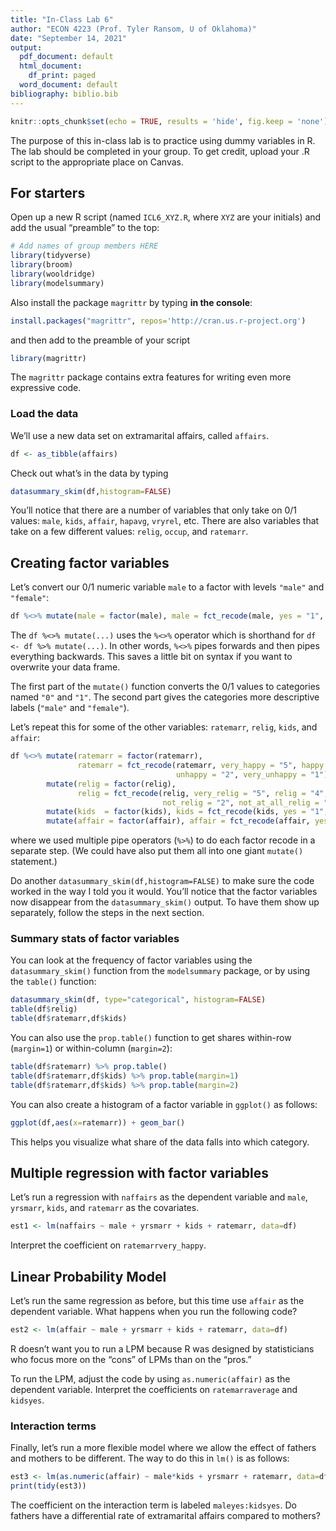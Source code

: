 ---
title: "In-Class Lab 6"
author: "ECON 4223 (Prof. Tyler Ransom, U of Oklahoma)"
date: "September 14, 2021"
output:
  pdf_document: default
  html_document:
    df_print: paged
  word_document: default
bibliography: biblio.bib
---

```{r setup, include=FALSE}
knitr::opts_chunk$set(echo = TRUE, results = 'hide', fig.keep = 'none')
```

The purpose of this in-class lab is to practice using dummy variables in R. The lab should be completed in your group. To get credit, upload your .R script to the appropriate place on Canvas. 

## For starters
Open up a new R script (named `ICL6_XYZ.R`, where `XYZ` are your initials) and add the usual "preamble" to the top:
```{r message=FALSE, warning=FALSE, paged.print=FALSE}
# Add names of group members HERE
library(tidyverse)
library(broom)
library(wooldridge)
library(modelsummary)
```

Also install the package `magrittr` by typing **in the console**:
```{r, eval=FALSE, message=FALSE, warning=FALSE, paged.print=FALSE}
install.packages("magrittr", repos='http://cran.us.r-project.org')
```

and then add to the preamble of your script
```{r message=FALSE, warning=FALSE, paged.print=FALSE}
library(magrittr)
```

The `magrittr` package contains extra features for writing even more expressive code.

### Load the data
We'll use a new data set on extramarital affairs, called `affairs`.
```{r}
df <- as_tibble(affairs)
```

Check out what's in the data by typing
```{r}
datasummary_skim(df,histogram=FALSE)
```

You'll notice that there are a number of variables that only take on 0/1 values: `male`, `kids`, `affair`, `hapavg`, `vryrel`, etc. There are also variables that take on a few different values: `relig`, `occup`, and `ratemarr`.

## Creating factor variables
Let's convert our 0/1 numeric variable `male` to a factor with levels `"male"` and `"female"`:
```{r}
df %<>% mutate(male = factor(male), male = fct_recode(male, yes = "1", no = "0"))
```

The `df %<>% mutate(...)` uses the `%<>%` operator which is shorthand for `df <- df %>% mutate(...)`. In other words, `%<>%` pipes forwards and then pipes everything backwards. This saves a little bit on syntax if you want to overwrite your data frame.

The first part of the `mutate()` function converts the 0/1 values to categories named `"0"` and `"1"`. The second part gives the categories more descriptive labels (`"male"` and `"female"`).

Let's repeat this for some of the other variables: `ratemarr`, `relig`, `kids`, and `affair`:
```{r}
df %<>% mutate(ratemarr = factor(ratemarr), 
               ratemarr = fct_recode(ratemarr, very_happy = "5", happy = "4", average = "3", 
                                     unhappy = "2", very_unhappy = "1")) %>%
        mutate(relig = factor(relig), 
               relig = fct_recode(relig, very_relig = "5", relig = "4", average = "3", 
                                  not_relig = "2", not_at_all_relig = "1")) %>%
        mutate(kids  = factor(kids), kids = fct_recode(kids, yes = "1", no = "0")) %>%
        mutate(affair = factor(affair), affair = fct_recode(affair, yes = "1", no = "0"))
```
where we used multiple pipe operators (`%>%`) to do each factor recode in a separate step. (We could have also put them all into one giant `mutate()` statement.)

Do another `datasummary_skim(df,histogram=FALSE)` to make sure the code worked in the way I told you it would. You'll notice that the factor variables now disappear from the `datasummary_skim()` output. To have them show up separately, follow the steps in the next section.

### Summary stats of factor variables
You can look at the frequency of factor variables using the `datasummary_skim()` function from the `modelsummary` package, or by using the `table()` function:
```{r}
datasummary_skim(df, type="categorical", histogram=FALSE)
table(df$relig)
table(df$ratemarr,df$kids)
```

You can also use the `prop.table()` function to get shares within-row (`margin=1`) or within-column (`margin=2`):
```{r}
table(df$ratemarr) %>% prop.table()
table(df$ratemarr,df$kids) %>% prop.table(margin=1)
table(df$ratemarr,df$kids) %>% prop.table(margin=2)
```

You can also create a histogram of a factor variable in `ggplot()` as follows:
```{r}
ggplot(df,aes(x=ratemarr)) + geom_bar()
```
This helps you visualize what share of the data falls into which category.

## Multiple regression with factor variables
Let's run a regression with `naffairs` as the dependent variable and `male`, `yrsmarr`, `kids`, and `ratemarr` as the covariates.
```{r}
est1 <- lm(naffairs ~ male + yrsmarr + kids + ratemarr, data=df)
```

Interpret the coefficient on `ratemarrvery_happy`. 

## Linear Probability Model
Let's run the same regression as before, but this time use `affair` as the dependent variable. What happens when you run the following code?
```{r message=FALSE, warning=FALSE}
est2 <- lm(affair ~ male + yrsmarr + kids + ratemarr, data=df)
```

R doesn't want you to run a LPM because R was designed by statisticians who focus more on the "cons" of LPMs than on the "pros."

To run the LPM, adjust the code by using `as.numeric(affair)` as the dependent variable. Interpret the coefficients on `ratemarraverage` and `kidsyes`.

### Interaction terms
Finally, let's run a more flexible model where we allow the effect of fathers and mothers to be different. The way to do this in `lm()` is as follows:
```{r}
est3 <- lm(as.numeric(affair) ~ male*kids + yrsmarr + ratemarr, data=df)
print(tidy(est3))
```
The coefficient on the interaction term is labeled `maleyes:kidsyes`. Do fathers have a differential rate of extramarital affairs compared to mothers?
